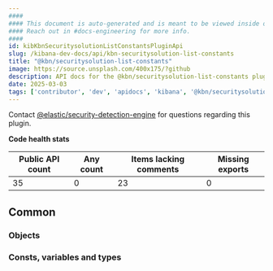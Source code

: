 ```yaml
---
####
#### This document is auto-generated and is meant to be viewed inside our experimental, new docs system.
#### Reach out in #docs-engineering for more info.
####
id: kibKbnSecuritysolutionListConstantsPluginApi
slug: /kibana-dev-docs/api/kbn-securitysolution-list-constants
title: "@kbn/securitysolution-list-constants"
image: https://source.unsplash.com/400x175/?github
description: API docs for the @kbn/securitysolution-list-constants plugin
date: 2025-03-03
tags: ['contributor', 'dev', 'apidocs', 'kibana', '@kbn/securitysolution-list-constants']
---
```




Contact [@elastic/security-detection-engine](https://github.com/orgs/elastic/teams/security-detection-engine) for questions regarding this plugin.

**Code health stats**

| Public API count  | Any count | Items lacking comments | Missing exports |
|-------------------|-----------|------------------------|-----------------|
| 35 | 0 | 23 | 0 |

## Common

### Objects
<DocDefinitionList data={kbnSecuritysolutionListConstantsObj.common.objects}/>

### Consts, variables and types
<DocDefinitionList data={kbnSecuritysolutionListConstantsObj.common.misc}/>

